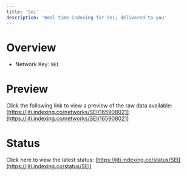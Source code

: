 ```yaml
---
title: 'Sei'
description: 'Real time indexing for Sei; delivered to you'
---
```


# Overview
- Network Key: `SEI`

# Preview
Click the following link to view a preview of the raw data available: [https://jiti.indexing.co/networks/SEI/165908021](https://jiti.indexing.co/networks/SEI/165908021)

# Status
Click here to view the latest status: [https://jiti.indexing.co/status/SEI](https://jiti.indexing.co/status/SEI)
